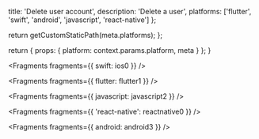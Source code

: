 
  title: 'Delete user account',
  description: 'Delete a user',
  platforms: ['flutter', 'swift', 'android', 'javascript', 'react-native']
};

  return getCustomStaticPath(meta.platforms);
};

  return {
    props: {
      platform: context.params.platform,
      meta
    }
  };
}


<Fragments fragments={{ swift: ios0 }} />


<Fragments fragments={{ flutter: flutter1 }} />


<Fragments fragments={{ javascript: javascript2 }} />


<Fragments fragments={{ 'react-native': reactnative0 }} />


<Fragments fragments={{ android: android3 }} />
